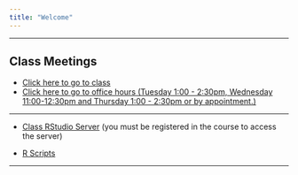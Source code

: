 ```yaml
---
title: "Welcome"
---
```


***

## **Class Meetings**

* [Click here to go to class](https://appstate.zoom.us/j/95345663749?pwd=Y2dja0xqdmYyOURJZDEzKzFqVnBWZz09)
* [Click here to go to office hours (Tuesday 1:00 - 2:30pm, Wednesday 11:00-12:30pm and Thursday 1:00 - 2:30pm or by appointment.)](https://appstate.zoom.us/j/92132578395?pwd=K0pUZ21STUNIbnpqTVljR2Q4bUlBdz09)

***

* [Class RStudio Server](https://mathr.math.appstate.edu) (you must be registered in the course to access the server)

* [R Scripts](./CoursePacing/CoursePacing3820S2020.html)

* * *